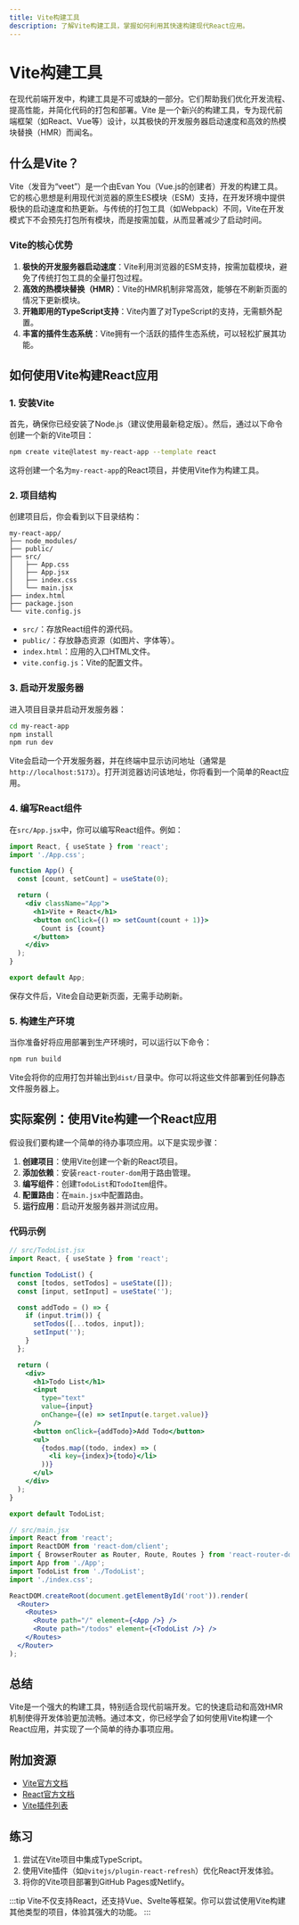 ```yaml
---
title: Vite构建工具
description: 了解Vite构建工具，掌握如何利用其快速构建现代React应用。
---
```


# Vite构建工具

在现代前端开发中，构建工具是不可或缺的一部分。它们帮助我们优化开发流程、提高性能，并简化代码的打包和部署。Vite 是一个新兴的构建工具，专为现代前端框架（如React、Vue等）设计，以其极快的开发服务器启动速度和高效的热模块替换（HMR）而闻名。

## 什么是Vite？

Vite（发音为“veet”）是一个由Evan You（Vue.js的创建者）开发的构建工具。它的核心思想是利用现代浏览器的原生ES模块（ESM）支持，在开发环境中提供极快的启动速度和热更新。与传统的打包工具（如Webpack）不同，Vite在开发模式下不会预先打包所有模块，而是按需加载，从而显著减少了启动时间。

### Vite的核心优势

1. **极快的开发服务器启动速度**：Vite利用浏览器的ESM支持，按需加载模块，避免了传统打包工具的全量打包过程。
2. **高效的热模块替换（HMR）**：Vite的HMR机制非常高效，能够在不刷新页面的情况下更新模块。
3. **开箱即用的TypeScript支持**：Vite内置了对TypeScript的支持，无需额外配置。
4. **丰富的插件生态系统**：Vite拥有一个活跃的插件生态系统，可以轻松扩展其功能。

## 如何使用Vite构建React应用

### 1. 安装Vite

首先，确保你已经安装了Node.js（建议使用最新稳定版）。然后，通过以下命令创建一个新的Vite项目：

```bash
npm create vite@latest my-react-app --template react
```

这将创建一个名为`my-react-app`的React项目，并使用Vite作为构建工具。

### 2. 项目结构

创建项目后，你会看到以下目录结构：

```
my-react-app/
├── node_modules/
├── public/
├── src/
│   ├── App.css
│   ├── App.jsx
│   ├── index.css
│   └── main.jsx
├── index.html
├── package.json
└── vite.config.js
```

- `src/`：存放React组件的源代码。
- `public/`：存放静态资源（如图片、字体等）。
- `index.html`：应用的入口HTML文件。
- `vite.config.js`：Vite的配置文件。

### 3. 启动开发服务器

进入项目目录并启动开发服务器：

```bash
cd my-react-app
npm install
npm run dev
```

Vite会启动一个开发服务器，并在终端中显示访问地址（通常是`http://localhost:5173`）。打开浏览器访问该地址，你将看到一个简单的React应用。

### 4. 编写React组件

在`src/App.jsx`中，你可以编写React组件。例如：

```jsx
import React, { useState } from 'react';
import './App.css';

function App() {
  const [count, setCount] = useState(0);

  return (
    <div className="App">
      <h1>Vite + React</h1>
      <button onClick={() => setCount(count + 1)}>
        Count is {count}
      </button>
    </div>
  );
}

export default App;
```

保存文件后，Vite会自动更新页面，无需手动刷新。

### 5. 构建生产环境

当你准备好将应用部署到生产环境时，可以运行以下命令：

```bash
npm run build
```

Vite会将你的应用打包并输出到`dist/`目录中。你可以将这些文件部署到任何静态文件服务器上。

## 实际案例：使用Vite构建一个React应用

假设我们要构建一个简单的待办事项应用。以下是实现步骤：

1. **创建项目**：使用Vite创建一个新的React项目。
2. **添加依赖**：安装`react-router-dom`用于路由管理。
3. **编写组件**：创建`TodoList`和`TodoItem`组件。
4. **配置路由**：在`main.jsx`中配置路由。
5. **运行应用**：启动开发服务器并测试应用。

### 代码示例

```jsx
// src/TodoList.jsx
import React, { useState } from 'react';

function TodoList() {
  const [todos, setTodos] = useState([]);
  const [input, setInput] = useState('');

  const addTodo = () => {
    if (input.trim()) {
      setTodos([...todos, input]);
      setInput('');
    }
  };

  return (
    <div>
      <h1>Todo List</h1>
      <input
        type="text"
        value={input}
        onChange={(e) => setInput(e.target.value)}
      />
      <button onClick={addTodo}>Add Todo</button>
      <ul>
        {todos.map((todo, index) => (
          <li key={index}>{todo}</li>
        ))}
      </ul>
    </div>
  );
}

export default TodoList;
```

```jsx
// src/main.jsx
import React from 'react';
import ReactDOM from 'react-dom/client';
import { BrowserRouter as Router, Route, Routes } from 'react-router-dom';
import App from './App';
import TodoList from './TodoList';
import './index.css';

ReactDOM.createRoot(document.getElementById('root')).render(
  <Router>
    <Routes>
      <Route path="/" element={<App />} />
      <Route path="/todos" element={<TodoList />} />
    </Routes>
  </Router>
);
```

## 总结

Vite是一个强大的构建工具，特别适合现代前端开发。它的快速启动和高效HMR机制使得开发体验更加流畅。通过本文，你已经学会了如何使用Vite构建一个React应用，并实现了一个简单的待办事项应用。

## 附加资源

- [Vite官方文档](https://vitejs.dev/)
- [React官方文档](https://reactjs.org/)
- [Vite插件列表](https://github.com/vitejs/awesome-vite#plugins)

## 练习

1. 尝试在Vite项目中集成TypeScript。
2. 使用Vite插件（如`@vitejs/plugin-react-refresh`）优化React开发体验。
3. 将你的Vite项目部署到GitHub Pages或Netlify。

:::tip
Vite不仅支持React，还支持Vue、Svelte等框架。你可以尝试使用Vite构建其他类型的项目，体验其强大的功能。
:::